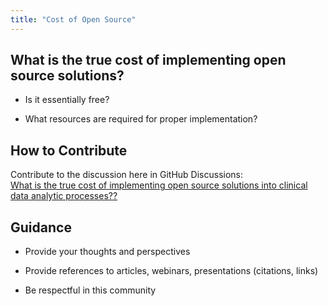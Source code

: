 ```yaml
---
title: "Cost of Open Source"
---
```


## What is the true cost of implementing open source solutions?

-   Is it essentially free?

-   What resources are required for proper implementation?

## How to Contribute

Contribute to the discussion here in GitHub Discussions:\
[What is the true cost of implementing open source solutions into clinical data analytic processes??](https://github.com/phuse-org/OSTCDA/discussions/4)

## Guidance

-   Provide your thoughts and perspectives

-   Provide references to articles, webinars, presentations (citations, links)

-   Be respectful in this community
